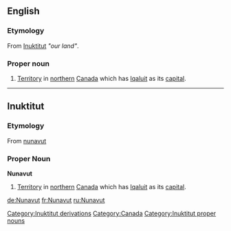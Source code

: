 ==English==
{{wikipedia}}
===Etymology===
From [[Inuktitut]] ''"our land"''. [[Category:Inuktitut derivations]]

===Proper noun===
{{en-proper noun}}

# [[territory|Territory]] in [[northern]] [[Canada]] which has [[Iqaluit]] as its [[capital]].

[[Category:Canada]]

----

==Inuktitut==
===Etymology===
From [[nunavut]]

===Proper Noun===
'''Nunavut'''

# [[territory|Territory]] in [[northern]] [[Canada]] which has [[Iqaluit]] as its [[capital]].

[[de:Nunavut]]
[[fr:Nunavut]]
[[ru:Nunavut]]
[[Category:Inuktitut proper nouns]]